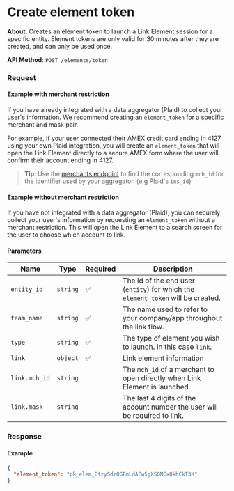
# Create element token

**About**: Creates an element token to launch a Link Element session for a specific entity. Element tokens are only valid for 30 minutes after they are created, and can only be used once.


**API Method**: `POST /elements/token`

### Request

#### Example with merchant restriction
If you have already integrated with a data aggregator (Plaid) to collect your user's information. We recommend creating an `element_token` for a specific merchant and mask pair.

For example, if your user connected their AMEX credit card ending in 4127 using your own Plaid integration, you will create an `element_token` that will open the Link Element directly to a secure AMEX form where the user will confirm their account ending in 4127.

> **Tip**: Use the [merchants endpoint](/docs/api/core/merchants/list) to find the corresponding `mch_id` for the identifier used by your aggregator. (e.g Plaid's `ins_id`)

<ElementsCreateLinkToken />

#### Example without merchant restriction
If you have not integrated with a data aggregator (Plaid), you can securely collect your user's information by requesting an `element_token` without a merchant restriction. This will open the Link Element to a search screen for the user to choose which account to link.

<ElementsCreateLinkToken2 />

#### Parameters
| Name          | Type     | Required | Description                                                                      |
|---------------|----------|----------|----------------------------------------------------------------------------------|
| `entity_id`   | `string` | ✅        | The id of the end user (`entity`) for which the `element_token` will be created. |
| `team_name`   | `string` | ✅        | The name used to refer to your company/app throughout the link flow.             |
| `type`        | `string` | ✅        | The type of element you wish to launch. In this case `link`.                     |
| `link`        | `object` | ✅        | Link element information                                                         |
| `link.mch_id` | `string` |          | The `mch_id` of a merchant to open directly when Link Element is launched.       |
| `link.mask`   | `string` |          | The last 4 digits of the account number the user will be required to link.       |

### Response

#### Example

```json
{
  "element_token": "pk_elem_BtzySdrQGFmLdAPw5gXSQNCxQkhCkT3K"
}
```
